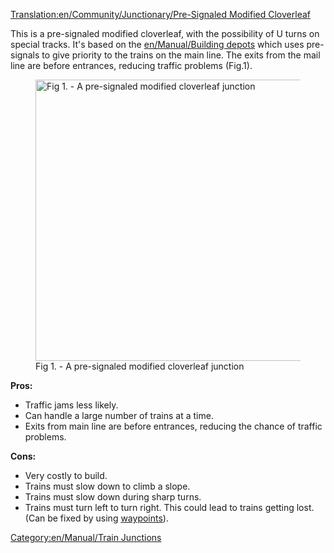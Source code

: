 [[Translation:en/Community/Junctionary/Pre-Signaled Modified Cloverleaf]]

{{en/Community/Junctionary/Navigation}}

{{en/Note|This needs a much better picture}}
This is a pre-signaled modified cloverleaf, with the possibility of U turns on special tracks. It's based on the [[en/Manual/Building depots]] which uses pre-signals to give priority to the trains on the main line. The exits from the mail line are before entrances, reducing traffic problems (Fig.1).

[[File:en/Community/Junctionary/Presig mod cloverleaf.png|450px|center|thumb|Fig 1. - A pre-signaled modified cloverleaf junction]]


'''Pros:'''
*Traffic jams less likely.
*Can handle a large number of trains at a time.
*Exits from main line are before entrances, reducing the chance of traffic problems.


'''Cons:'''

*Very costly to build.
*Trains must slow down to climb a slope.
*Trains must slow down during sharp turns.
*Trains must turn left to turn right. This could lead to trains getting lost. (Can be fixed by using [[en/Manual/Waypoints|waypoints]]).


[[Category:en/Manual/Train Junctions]]
